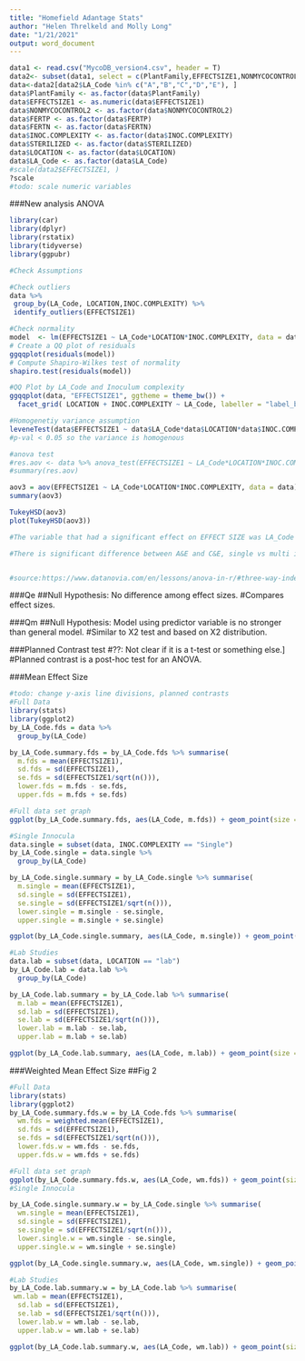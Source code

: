 ```yaml
---
title: "Homefield Adantage Stats"
author: "Helen Threlkeld and Molly Long"
date: "1/21/2021"
output: word_document
---
```

```r
data1 <- read.csv("MycoDB_version4.csv", header = T)
data2<- subset(data1, select = c(PlantFamily,EFFECTSIZE1,NONMYCOCONTROL2,FERTP,FERTN,INOC.COMPLEXITY,STERILIZED,LOCATION,LA_Code,ESTVAR1,ESTVAR3), Rua2016=="YES")
data<-data2[data2$LA_Code %in% c("A","B","C","D","E"), ]
data$PlantFamily <- as.factor(data$PlantFamily)
data$EFFECTSIZE1 <- as.numeric(data$EFFECTSIZE1)
data$NONMYCOCONTROL2 <- as.factor(data$NONMYCOCONTROL2)
data$FERTP <- as.factor(data$FERTP)
data$FERTN <- as.factor(data$FERTN)
data$INOC.COMPLEXITY <- as.factor(data$INOC.COMPLEXITY)
data$STERILIZED <- as.factor(data$STERILIZED)
data$LOCATION <- as.factor(data$LOCATION)
data$LA_Code <- as.factor(data$LA_Code)
#scale(data2$EFFECTSIZE1, )
?scale
#todo: scale numeric variables 
```
###New analysis ANOVA
```r
library(car)
library(dplyr)
library(rstatix)
library(tidyverse)
library(ggpubr)

#Check Assumptions 

#Check outliers 
data %>%
 group_by(LA_Code, LOCATION,INOC.COMPLEXITY) %>%
 identify_outliers(EFFECTSIZE1)

#Check normality
model  <- lm(EFFECTSIZE1 ~ LA_Code*LOCATION*INOC.COMPLEXITY, data = data)
# Create a QQ plot of residuals
ggqqplot(residuals(model))
# Compute Shapiro-Wilkes test of normality
shapiro.test(residuals(model))

#QQ Plot by LA_Code and Inoculum complexity 
ggqqplot(data, "EFFECTSIZE1", ggtheme = theme_bw()) +
  facet_grid( LOCATION + INOC.COMPLEXITY ~ LA_Code, labeller = "label_both")

#Homogenetiy variance assumption
leveneTest(data$EFFECTSIZE1 ~ data$LA_Code*data$LOCATION*data$INOC.COMPLEXITY)
#p-val < 0.05 so the variance is homogenous 

#anova test 
#res.aov <- data %>% anova_test(EFFECTSIZE1 ~ LA_Code*LOCATION*INOC.COMPLEXITY)
#summary(res.aov)

aov3 = aov(EFFECTSIZE1 ~ LA_Code*LOCATION*INOC.COMPLEXITY, data = data)
summary(aov3)

TukeyHSD(aov3)
plot(TukeyHSD(aov3))

#The variable that had a significant effect on EFFECT SIZE was LA_Code

#There is significant difference between A&E and C&E, single vs multi inoc, E:Single vs A:Whole, C:Lab vs E:Lab, 


#source:https://www.datanovia.com/en/lessons/anova-in-r/#three-way-independent-anova
```
###Qe
##Null Hypothesis: No difference among effect sizes.
#Compares effect sizes. 

###Qm
##Null Hypothesis: Model using predictor variable is no stronger than general model. 
#Similar to X2 test and based on X2 distribution. 

###Planned Contrast test 
#??: Not clear if it is a t-test or something else.]
#Planned contrast is a post-hoc test for an ANOVA. 

###Mean Effect Size 
```r
#todo: change y-axis line divisions, planned contrasts 
#Full Data 
library(stats)
library(ggplot2)
by_LA_Code.fds = data %>%
  group_by(LA_Code)

by_LA_Code.summary.fds = by_LA_Code.fds %>% summarise(
  m.fds = mean(EFFECTSIZE1),
  sd.fds = sd(EFFECTSIZE1),
  se.fds = sd(EFFECTSIZE1/sqrt(n())),
  lower.fds = m.fds - se.fds,
  upper.fds = m.fds + se.fds)

#Full data set graph
ggplot(by_LA_Code.summary.fds, aes(LA_Code, m.fds)) + geom_point(size = 3) + geom_errorbar(aes(ymin = lower.fds, ymax= upper.fds), width = 0.1) + xlab("LA_Code") + ylab("Mean Effect Size") + ggtitle("Full Data Set") + ylim(-1,1.5) + geom_hline(yintercept=0, linetype="dashed")

#Single Innocula 
data.single = subset(data, INOC.COMPLEXITY == "Single")
by_LA_Code.single = data.single %>%
  group_by(LA_Code)

by_LA_Code.single.summary = by_LA_Code.single %>% summarise(
  m.single = mean(EFFECTSIZE1),
  sd.single = sd(EFFECTSIZE1), 
  se.single = sd(EFFECTSIZE1/sqrt(n())),
  lower.single = m.single - se.single, 
  upper.single = m.single + se.single)

ggplot(by_LA_Code.single.summary, aes(LA_Code, m.single)) + geom_point(size = 3) + geom_errorbar(aes(ymin = lower.single, ymax= upper.single), width = 0.1) + xlab("LA_Code") + ylab("Mean Effect Size") + ggtitle("Single Innocula") + ylim(-1,1.5) + geom_hline(yintercept=0, linetype="dashed")

#Lab Studies 
data.lab = subset(data, LOCATION == "lab")
by_LA_Code.lab = data.lab %>% 
  group_by(LA_Code)

by_LA_Code.lab.summary = by_LA_Code.lab %>% summarise(
  m.lab = mean(EFFECTSIZE1), 
  sd.lab = sd(EFFECTSIZE1),
  se.lab = sd(EFFECTSIZE1/sqrt(n())),
  lower.lab = m.lab - se.lab, 
  upper.lab = m.lab + se.lab)

ggplot(by_LA_Code.lab.summary, aes(LA_Code, m.lab)) + geom_point(size = 3) + geom_errorbar(aes(ymin = lower.lab, ymax= upper.lab), width = 0.1) + xlab("LA_Code") + ylab("Mean Effect Size") + ggtitle("Lab") + ylim(-1,1.5) + geom_hline(yintercept=0, linetype="dashed")

```

###Weighted Mean Effect Size 
##Fig 2 
```r
#Full Data 
library(stats)
library(ggplot2)
by_LA_Code.summary.fds.w = by_LA_Code.fds %>% summarise(
  wm.fds = weighted.mean(EFFECTSIZE1),
  sd.fds = sd(EFFECTSIZE1),
  se.fds = sd(EFFECTSIZE1/sqrt(n())),
  lower.fds.w = wm.fds - se.fds,
  upper.fds.w = wm.fds + se.fds)

#Full data set graph
ggplot(by_LA_Code.summary.fds.w, aes(LA_Code, wm.fds)) + geom_point(size = 3) + geom_errorbar(aes(ymin = lower.fds.w, ymax= upper.fds.w), width = 0.1) + xlab("LA_Code") + ylab("Weighted Mean Effect Size") + ggtitle("Full Data Set") + ylim(-1,1.5) + geom_hline(yintercept=0, linetype="dashed") 
#Single Innocula 

by_LA_Code.single.summary.w = by_LA_Code.single %>% summarise(
  wm.single = mean(EFFECTSIZE1),
  sd.single = sd(EFFECTSIZE1), 
  se.single = sd(EFFECTSIZE1/sqrt(n())),
  lower.single.w = wm.single - se.single, 
  upper.single.w = wm.single + se.single)

ggplot(by_LA_Code.single.summary.w, aes(LA_Code, wm.single)) + geom_point(size = 3) + geom_errorbar(aes(ymin = lower.single.w, ymax= upper.single.w), width = 0.1) + xlab("LA_Code") + ylab("Weighted Mean Effect Size") + ggtitle("Single Innocula") + ylim(-1,1.5) + geom_hline(yintercept=0, linetype="dashed")

#Lab Studies 
by_LA_Code.lab.summary.w = by_LA_Code.lab %>% summarise(
 wm.lab = mean(EFFECTSIZE1), 
  sd.lab = sd(EFFECTSIZE1),
  se.lab = sd(EFFECTSIZE1/sqrt(n())),
  lower.lab.w = wm.lab - se.lab, 
  upper.lab.w = wm.lab + se.lab)

ggplot(by_LA_Code.lab.summary.w, aes(LA_Code, wm.lab)) + geom_point(size = 3) + geom_errorbar(aes(ymin = lower.lab.w, ymax= upper.lab.w), width = 0.1) + xlab("LA_Code") + ylab("Weighted Mean Effect Size") + ggtitle("Lab") + ylim(-1,1.5) + geom_hline(yintercept=0, linetype="dashed")
```


